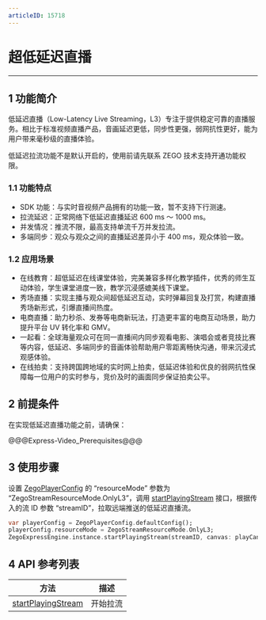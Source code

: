 ```yaml
---
articleID: 15718
---
```

# 超低延迟直播

---

## 1 功能简介

低延迟直播（Low-Latency Live Streaming，L3）专注于提供稳定可靠的直播服务。相比于标准视频直播产品，音画延迟更低，同步性更强，弱网抗性更好，能为用户带来毫秒级的直播体验。

<div class = 'mk-warning'>

低延迟拉流功能不是默认开启的，使用前请先联系 ZEGO 技术支持开通功能权限。
</div>

### 1.1 功能特点

- SDK 功能：与实时音视频产品拥有的功能一致，暂不支持下行测速。
- 拉流延迟：正常网络下低延迟直播延迟 600 ms ～ 1000 ms。
- 并发情况：推流不限，最高支持单流千万并发拉流。
- 多端同步：观众与观众之间的直播延迟差异小于 400 ms，观众体验一致。

### 1.2 应用场景

- 在线教育：超低延迟在线课堂体验，完美兼容多样化教学插件，优秀的师生互动体验，学生课堂进度一致，教学沉浸感媲美线下课堂。
- 秀场直播：实现主播与观众间超低延迟互动，实时弹幕回复及打赏，构建直播秀场新形式，引爆直播间热度。
- 电商直播：助力秒杀、发券等电商新玩法，打造更丰富的电商互动场景，助力提升平台 UV 转化率和 GMV。
- 一起看：全球海量观众可在同一直播间内同步观看电影、演唱会或者竞技比赛等内容，低延迟、多端同步的音画体验帮助用户零距离畅快沟通，带来沉浸式观感体验。
- 在线拍卖：支持跨国跨地域的实时网上拍卖，低延迟体验和优良的弱网抗性保障每一位用户的实时参与，竞价及时的画面同步保证拍卖公平。

## 2 前提条件

在实现低延迟直播功能之前，请确保：

@@@Express-Video_Prerequisites@@@

## 3 使用步骤

设置 [ZegoPlayerConfig](/unique-api/express-video-sdk/zh/dart_flutter/zego_express_engine/ZegoPlayerConfig-class.html) 的 “resourceMode” 参数为 “ZegoStreamResourceMode.OnlyL3”，调用 [startPlayingStream](/unique-api/express-video-sdk/zh/dart_flutter/zego_express_engine/ZegoExpressEnginePlayer/startPlayingStream.html) 接口，根据传入的流 ID 参数 “streamID”，拉取远端推送的低延迟直播流。

```dart
var playerConfig = ZegoPlayerConfig.defaultConfig();
playerConfig.resourceMode = ZegoStreamResourceMode.OnlyL3;
ZegoExpressEngine.instance.startPlayingStream(streamID, canvas: playCanvas, config: playerConfig);
```

## 4 API 参考列表

| 方法 | 描述 |
|-------|--------|
| [startPlayingStream ](/unique-api/express-video-sdk/zh/dart_flutter/zego_express_engine/ZegoExpressEnginePlayer/startPlayingStream.html) | 开始拉流 |
